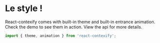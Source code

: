 
# Le style !

React-contexify comes with built-in theme and built-in entrance animation. Check the demo to see them in action. View the api 
for more details.

```js
import { theme, animation } from 'react-contexify';
```

<Playground code={leStyle} />
